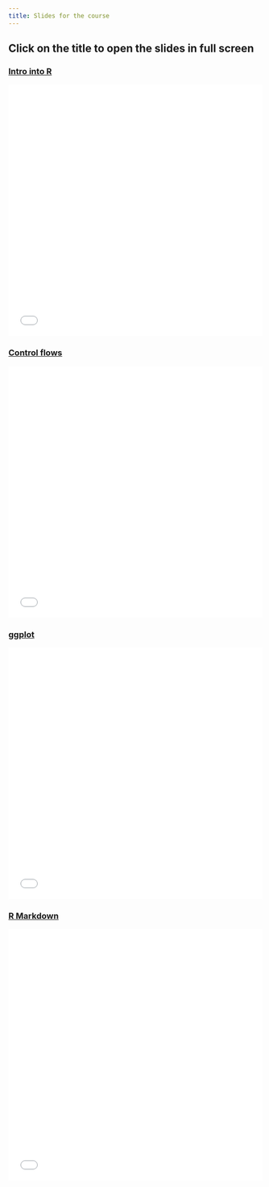 ```yaml
---
title: Slides for the course
---
```

 <style>
        /* Basic styles for the iframe */
        iframe {
            width: 100%;
            height: 500px;
            border: none;
            cursor: pointer; /* Makes the iframe appear clickable */
        }
        background-color:red
</style>


 <h2> Click on the title to open the slides in full screen </h2>



<h3> [**Intro into R**](slides/intro_R.qmd)</h3>
<iframe id="myIframe" class="slide-deck" src="slides/intro_R.html" title="Intro into R"> </iframe>

<h3> [**Control flows**](slides/control_flows.qmd)</h3>
<iframe id="myIframe" class="slide-deck" src="slides/control_flows.html" title="Control flows"> </iframe>


<h3> [**ggplot**](slides/ggplot.qmd) </h3>
<iframe id="myIframe" class="slide-deck" src="slides/ggplot.html" title="ggplot intro"> </iframe>


<h3> [**R Markdown**](slides/RMarkdown.qmd) </h3>
<iframe id="myIframe" class="slide-deck" src="slides/RMarkdown.html" title="dplyr and data.table"> </iframe>
